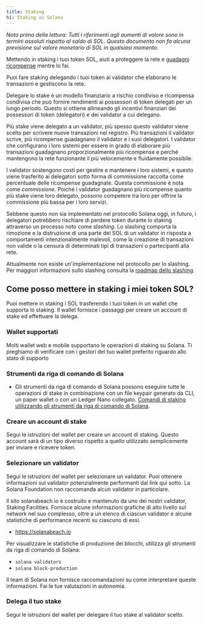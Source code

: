 ```yaml
---
title: Staking
h1: Staking su Solana
---
```


_Nota prima della lettura: Tutti i riferimenti agli aumenti di valore sono in
termini assoluti rispetto al saldo di SOL. Questo documento non fa alcuna
previsione sul valore monetario di SOL in qualsiasi momento._

Mettendo in staking i tuoi token SOL, aiuti a proteggere la rete e
[guadagni ricompense](https://docs.anza.xyz/implemented-proposals/staking-rewards)
mentre lo fai.

Puoi fare staking delegando i tuoi token ai validator che elaborano le
transazioni e gestiscono la rete.

Delegare lo stake è un modello finanziario a rischio condiviso e ricompensa
condivisa che può fornire rendimenti ai possessori di token delegati per un
lungo periodo. Questo si ottiene allineando gli incentivi finanziari dei
possessori di token (delegatori) e dei validator a cui delegano.

Più stake viene delegato a un validator, più spesso questo validator viene
scelto per scrivere nuove transazioni nel registro. Più transazioni il validator
scrive, più ricompense guadagnano il validator e i suoi delegatori. I validator
che configurano i loro sistemi per essere in grado di elaborare più transazioni
guadagnano proporzionalmente più ricompense e perché mantengono la rete
funzionante il più velocemente e fluidamente possibile.

I validator sostengono costi per gestire e mantenere i loro sistemi, e questo
viene trasferito ai delegatori sotto forma di commissione raccolta come
percentuale delle ricompense guadagnate. Questa commissione è nota come
_commissione_. Poiché i validator guadagnano più ricompense quanto più stake
viene loro delegato, possono competere tra loro per offrire la commissione più
bassa per i loro servizi.

Sebbene questo non sia implementato nel protocollo Solana oggi, in futuro, i
delegatori potrebbero rischiare di perdere token durante lo staking attraverso
un processo noto come _slashing_. Lo slashing comporta la rimozione e la
distruzione di una parte del SOL di un validator in risposta a comportamenti
intenzionalmente malevoli, come la creazione di transazioni non valide o la
censura di determinati tipi di transazioni o partecipanti alla rete.

Attualmente non esiste un'implementazione nel protocollo per lo slashing. Per
maggiori informazioni sullo slashing consulta la
[roadmap dello slashing](https://docs.anza.xyz/proposals/optimistic-confirmation-and-slashing#slashing-roadmap).

## Come posso mettere in staking i miei token SOL?

Puoi mettere in staking i SOL trasferendo i tuoi token in un wallet che supporta
lo staking. Il wallet fornisce i passaggi per creare un account di stake ed
effettuare la delega.

### Wallet supportati

Molti wallet web e mobile supportano le operazioni di staking su Solana. Ti
preghiamo di verificare con i gestori del tuo wallet preferito riguardo allo
stato di supporto

### Strumenti da riga di comando di Solana

- Gli strumenti da riga di comando di Solana possono eseguire tutte le
  operazioni di stake in combinazione con un file keypair generato da CLI, un
  paper wallet o con un Ledger Nano collegato.
  [Comandi di staking utilizzando gli strumenti da riga di comando di Solana](https://docs.anza.xyz/cli/examples/delegate-stake).

### Creare un account di stake

Segui le istruzioni del wallet per creare un account di staking. Questo account
sarà di un tipo diverso rispetto a quello utilizzato semplicemente per inviare e
ricevere token.

### Selezionare un validator

Segui le istruzioni del wallet per selezionare un validator. Puoi ottenere
informazioni sui validator potenzialmente performanti dai link qui sotto. La
Solana Foundation non raccomanda alcun validator in particolare.

Il sito solanabeach.io è costruito e mantenuto da uno dei nostri validator,
Staking Facilities. Fornisce alcune informazioni grafiche di alto livello sul
network nel suo complesso, oltre a un elenco di ciascun validator e alcune
statistiche di performance recenti su ciascuno di essi.

- https://solanabeach.io

Per visualizzare le statistiche di produzione dei blocchi, utilizza gli
strumenti da riga di comando di Solana:

- `solana validators`
- `solana block-production`

Il team di Solana non fornisce raccomandazioni su come interpretare queste
informazioni. Fai le tue valutazioni in autonomia.

### Delega il tuo stake

Segui le istruzioni del wallet per delegare il tuo stake al validator scelto.

